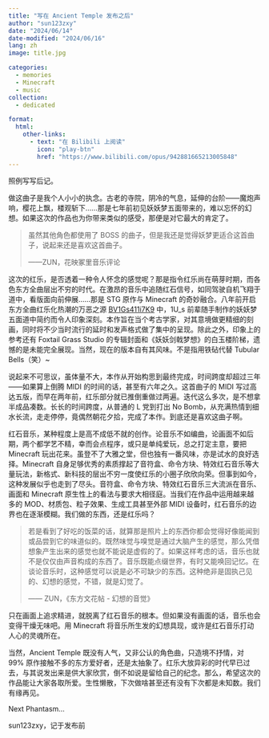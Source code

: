 ```yaml
---
title: "写在 Ancient Temple 发布之后"
author: "sun123zxy"
date: "2024/06/14"
date-modified: "2024/06/16"
lang: zh
image: title.jpg

categories:
  - memories
  - Minecraft
  - music
collection:
  - dedicated

format:
  html:
    other-links:
      - text: "在 Bilibili 上阅读"
        icon: "play-btn"
        href: "https://www.bilibili.com/opus/942881665213005848"
---
```


照例写写后记。

做这曲子是我个人小小的执念。古老的寺院，阴冷的气息，延伸的台阶——魔炮声响，樱花上飘，楼观斩下……那是七年前初见妖妖梦五面带来的，难以忘怀的幻想。如果这次的作品也为你带来类似的感受，那便是对它最大的肯定了。

> 虽然其他角色都使用了 BOSS 的曲子，但是我还是觉得妖梦更适合这首曲子，说起来还是喜欢这首曲子。
> 
> ——ZUN，花映冢里音乐评论

这次的红乐，是否透着一种令人怀念的感觉呢？那是指令红乐尚在萌芽时期，而各色东方全曲层出不穷的时代。在激昂的音乐中追随红石信号，如同驾驶自机飞翔于道中，看版面向前伸展……那是 STG 原作与 Minecraft 的奇妙融合。八年前开启东方全曲红乐化热潮的万恶之源 [BV1Gs411i7K9](https://www.bilibili.com/video/BV1Gs411i7K9/) 中，1U_s 前辈随手制作的妖妖梦五面道中简约而令人印象深刻。本作旨在当个考古学家，对其意境做更精细的刻画，同时将不少当时流行的延时和发声格式做了集中的呈现。除此之外，印象上的参考还有 Foxtail Grass Studio 的专辑封面和《妖妖剑戟梦想》的白玉楼阶梯，遗憾的是未能完全展现。当然，现在的版本自有其风味。不是指用铁砧代替 Tubular Bells（笑）~

说起来不可思议，虽体量不大，本作从开始构思到最终完成，时间跨度却超过三年——如果算上倒腾 MIDI 的时间的话，甚至有六年之久。这首曲子的 MIDI 写过高达五版，而早在两年前，红乐部分就已推倒重做过两遍。迭代这么多次，是不想拿半成品凑数。长长的时间跨度，从普通的 L 党到打出 No Bomb，从充满热情到细水长流，走走停停，竟偶然朝花夕拾，完成了本作。到底还是喜欢这曲子啊。

红石音乐，某种程度上是高不成低不就的创作。论音乐不如编曲，论画面不如后期，两个都学艺不精，幸而会点程序，或只是单纯爱玩，总之打定主意，要把 Minecraft 玩出花来。虽登不了大雅之堂，但也独有一番风味，亦是试水的良好选择。Minecraft 自身足够优秀的素质撑起了音符盒、命令方块、特效红石音乐等大量玩法，新格式、新科技的层出不穷一度使红乐的小圈子欣欣向荣。但事到如今，这种发展似乎也走到了尽头。音符盒、命令方块、特效红石音乐三大流派在音乐、画面和 Minecraft 原生性上的看法与要求大相径庭。当我们在作品中运用越来越多的 MOD、材质包、粒子效果、生成工具甚至外部 MIDI 设备时，红石音乐的边界也在逐渐模糊。我们做的东西，还是红乐吗？

> 若是看到了好吃的饭菜的话，就算那是照片上的东西你都会觉得好像能闻到或品尝到它的味道似的。既然味觉与嗅觉是通过大脑产生的感觉，那么凭借想象产生出来的感觉也就不能说是虚假的了。如果这样考虑的话，音乐也就不是仅仅由声音构成的东西了。音乐既能点缀世界，有时又能唤回记忆。在谈论音乐时，这种感觉可以说是必不可缺少的东西。这种绝非是固执己见的、幻想的感觉，不错，就是幻觉了。
>
> —— ZUN，《东方文花帖 - 幻想的音觉》

只在画面上追求精进，就脱离了红石音乐的根本。但如果没有画面的话，音乐也会变得干燥无味吧。用 Minecraft 将音乐所生发的幻想具现，或许是红石音乐打动人心的灵魂所在。

当然，Ancient Temple 既没有人气，又非公认的角色曲，只造境不抒情，对 99% 原作接触不多的东方爱好者，还是太抽象了。红乐大放异彩的时代早已过去，与其说发出来是供大家欣赏，倒不如说是留给自己的纪念。那么，希望这次的作品能让大家各取所爱。生性懒散，下次做啥甚至还有没有下次都是未知数。我们有缘再见。

Next Phantasm...

sun123zxy，记于发布前